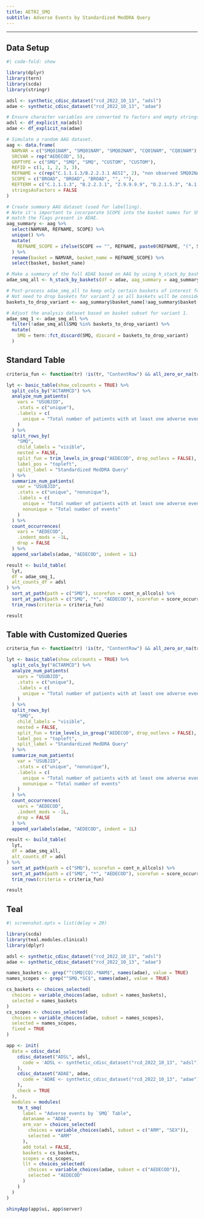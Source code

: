 ```yaml
---
title: AET02_SMQ
subtitle: Adverse Events by Standardized MedDRA Query
---
```


------------------------------------------------------------------------

::: panel-tabset
## Data Setup

```r
#| code-fold: show

library(dplyr)
library(tern)
library(scda)
library(stringr)

adsl <- synthetic_cdisc_dataset("rcd_2022_10_13", "adsl")
adae <- synthetic_cdisc_dataset("rcd_2022_10_13", "adae")

# Ensure character variables are converted to factors and empty strings and NAs are explicit missing levels.
adsl <- df_explicit_na(adsl)
adae <- df_explicit_na(adae)

# Simulate a random AAG dataset.
aag <- data.frame(
  NAMVAR = c("SMQ01NAM", "SMQ01NAM", "SMQ02NAM", "CQ01NAM", "CQ01NAM"),
  SRCVAR = rep("AEDECOD", 5),
  GRPTYPE = c("SMQ", "SMQ", "SMQ", "CUSTOM", "CUSTOM"),
  REFID = c(1, 1, 2, 3, 3),
  REFNAME = c(rep("C.1.1.1.3/B.2.2.3.1 AESI", 2), "non observed SMQ02NAM level", rep("D.2.1.5.3/A.1.1.1.1 AESI", 2)),
  SCOPE = c("BROAD", "BROAD", "BROAD", "", ""),
  REFTERM = c("C.1.1.1.3", "B.2.2.3.1", "Z.9.9.9.9", "D.2.1.5.3", "A.1.1.1.1"),
  stringsAsFactors = FALSE
)

# Create summary AAG dataset (used for labelling).
# Note it's important to incorporate SCOPE into the basket names for SMQs so as to
# match the flags present in ADAE.
aag_summary <- aag %>%
  select(NAMVAR, REFNAME, SCOPE) %>%
  unique() %>%
  mutate(
    REFNAME_SCOPE = ifelse(SCOPE == "", REFNAME, paste0(REFNAME, "(", SCOPE, ")"))
  ) %>%
  rename(basket = NAMVAR, basket_name = REFNAME_SCOPE) %>%
  select(basket, basket_name)

# Make a summary of the full ADAE based on AAG by using h_stack_by_baskets helper function
adae_smq_all <- h_stack_by_baskets(df = adae, aag_summary = aag_summary, keys = c("STUDYID", "USUBJID", "ACTARMCD", "AEDECOD"))

# Post-process adae_smq_all to keep only certain baskets of interest for variant 1
# Not need to drop baskets for variant 2 as all baskets will be considered.
baskets_to_drop_variant <- aag_summary$basket_name[!aag_summary$basket %in% c("SMQ01NAM")]

# Adjust the analysis dataset based on basket subset for variant 1.
adae_smq_1 <- adae_smq_all %>%
  filter(!adae_smq_all$SMQ %in% baskets_to_drop_variant) %>%
  mutate(
    SMQ = tern::fct_discard(SMQ, discard = baskets_to_drop_variant)
  )
```

## Standard Table

```r
criteria_fun <- function(tr) !is(tr, "ContentRow") && all_zero_or_na(tr)

lyt <- basic_table(show_colcounts = TRUE) %>%
  split_cols_by("ACTARMCD") %>%
  analyze_num_patients(
    vars = "USUBJID",
    .stats = c("unique"),
    .labels = c(
      unique = "Total number of patients with at least one adverse event"
    )
  ) %>%
  split_rows_by(
    "SMQ",
    child_labels = "visible",
    nested = FALSE,
    split_fun = trim_levels_in_group("AEDECOD", drop_outlevs = FALSE),
    label_pos = "topleft",
    split_label = "Standardized MedDRA Query"
  ) %>%
  summarize_num_patients(
    var = "USUBJID",
    .stats = c("unique", "nonunique"),
    .labels = c(
      unique = "Total number of patients with at least one adverse event",
      nonunique = "Total number of events"
    )
  ) %>%
  count_occurrences(
    vars = "AEDECOD",
    .indent_mods = -1L,
    drop = FALSE
  ) %>%
  append_varlabels(adae, "AEDECOD", indent = 1L)

result <- build_table(
  lyt,
  df = adae_smq_1,
  alt_counts_df = adsl
) %>%
  sort_at_path(path = c("SMQ"), scorefun = cont_n_allcols) %>%
  sort_at_path(path = c("SMQ", "*", "AEDECOD"), scorefun = score_occurrences, na.pos = "last") %>%
  trim_rows(criteria = criteria_fun)

result
```

## Table with Customized Queries

```r
criteria_fun <- function(tr) !is(tr, "ContentRow") && all_zero_or_na(tr)

lyt <- basic_table(show_colcounts = TRUE) %>%
  split_cols_by("ACTARMCD") %>%
  analyze_num_patients(
    vars = "USUBJID",
    .stats = c("unique"),
    .labels = c(
      unique = "Total number of patients with at least one adverse event"
    )
  ) %>%
  split_rows_by(
    "SMQ",
    child_labels = "visible",
    nested = FALSE,
    split_fun = trim_levels_in_group("AEDECOD", drop_outlevs = FALSE),
    label_pos = "topleft",
    split_label = "Standardized MedDRA Query"
  ) %>%
  summarize_num_patients(
    var = "USUBJID",
    .stats = c("unique", "nonunique"),
    .labels = c(
      unique = "Total number of patients with at least one adverse event",
      nonunique = "Total number of events"
    )
  ) %>%
  count_occurrences(
    vars = "AEDECOD",
    .indent_mods = -1L,
    drop = FALSE
  ) %>%
  append_varlabels(adae, "AEDECOD", indent = 1L)

result <- build_table(
  lyt,
  df = adae_smq_all,
  alt_counts_df = adsl
) %>%
  sort_at_path(path = c("SMQ"), scorefun = cont_n_allcols) %>%
  sort_at_path(path = c("SMQ", "*", "AEDECOD"), scorefun = score_occurrences, na.pos = "last") %>%
  trim_rows(criteria = criteria_fun)

result
```

## Teal

```r
#| screenshot.opts = list(delay = 20)

library(scda)
library(teal.modules.clinical)
library(dplyr)

adsl <- synthetic_cdisc_dataset("rcd_2022_10_13", "adsl")
adae <- synthetic_cdisc_dataset("rcd_2022_10_13", "adae")

names_baskets <- grep("^(SMQ|CQ).*NAM$", names(adae), value = TRUE)
names_scopes <- grep("^SMQ.*SC$", names(adae), value = TRUE)

cs_baskets <- choices_selected(
  choices = variable_choices(adae, subset = names_baskets),
  selected = names_baskets
)
cs_scopes <- choices_selected(
  choices = variable_choices(adae, subset = names_scopes),
  selected = names_scopes,
  fixed = TRUE
)

app <- init(
  data = cdisc_data(
    cdisc_dataset("ADSL", adsl,
      code = 'ADSL <- synthetic_cdisc_dataset("rcd_2022_10_13", "adsl")'
    ),
    cdisc_dataset("ADAE", adae,
      code = 'ADAE <- synthetic_cdisc_dataset("rcd_2022_10_13", "adae")'
    ),
    check = TRUE
  ),
  modules = modules(
    tm_t_smq(
      label = "Adverse events by `SMQ` Table",
      dataname = "ADAE",
      arm_var = choices_selected(
        choices = variable_choices(adsl, subset = c("ARM", "SEX")),
        selected = "ARM"
      ),
      add_total = FALSE,
      baskets = cs_baskets,
      scopes = cs_scopes,
      llt = choices_selected(
        choices = variable_choices(adae, subset = c("AEDECOD")),
        selected = "AEDECOD"
      )
    )
  )
)

shinyApp(app$ui, app$server)
```
:::
